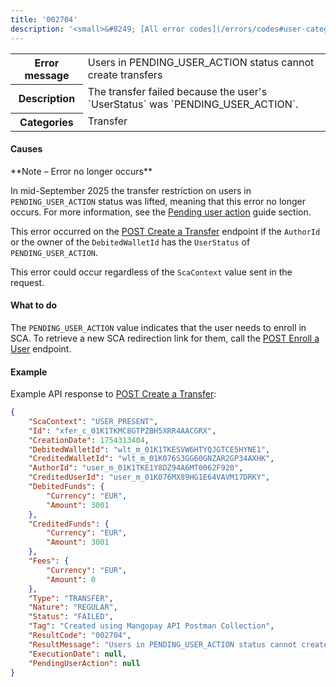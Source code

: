 ```yaml
---
title: '002704'  
description: '<small>&#8249; [All error codes](/errors/codes#user-category)</small>'
---
```

  
<table>
    <tbody>
        <tr>
            <th class="header"><strong>Error message</strong></th>
            <td class="table-content">Users in PENDING_USER_ACTION status cannot create transfers</td>
        </tr>
        <tr>
            <th class="header"><strong>Description</strong></th>
            <td class="table-content">The transfer failed because the user's `UserStatus` was `PENDING_USER_ACTION`.</td>
        </tr>
        <tr>
            <th class="header"><strong>Categories</strong></th>
            <td class="table-content">  
<div class="label">Transfer</div>
</td>
        </tr>
    </tbody>
</table>  

#### Causes  

<Note>
**Note – Error no longer occurs**

In mid-September 2025 the transfer restriction on users in  `PENDING_USER_ACTION` status was lifted, meaning that this error no longer occurs. For more information, see the [Pending user action](/guides/sca/users#pending-user-action) guide section.
</Note>

This error occurred on the [POST Create a Transfer](/api-reference/transfers/create-transfer) endpoint if the `AuthorId` or the owner of the `DebitedWalletId` has the `UserStatus` of `PENDING_USER_ACTION`. 

This error could occur regardless of the `ScaContext` value sent in the request.

#### What to do  

The `PENDING_USER_ACTION` value indicates that the user needs to enroll in SCA. To retrieve a new SCA redirection link for them, call the [POST Enroll a User](/api-reference/users/enroll-user) endpoint. 

#### Example 

Example API response to [POST Create a Transfer](/api-reference/transfers/create-transfer): 

```json
{
    "ScaContext": "USER_PRESENT",
    "Id": "xfer_c_01K1TKMC8GTPZBH5XRR4AACGRX",
    "CreationDate": 1754313404,
    "DebitedWalletId": "wlt_m_01K1TKESVW6HTYQJGTCE5HYNE1",
    "CreditedWalletId": "wlt_m_01K076S3GG60GNZAR2GP34AXHK",
    "AuthorId": "user_m_01K1TKE1Y8DZ94A6MT0062F920",
    "CreditedUserId": "user_m_01K076MX89HG1E64VAVM17DRKY",
    "DebitedFunds": {
        "Currency": "EUR",
        "Amount": 3001
    },
    "CreditedFunds": {
        "Currency": "EUR",
        "Amount": 3001
    },
    "Fees": {
        "Currency": "EUR",
        "Amount": 0
    },
    "Type": "TRANSFER",
    "Nature": "REGULAR",
    "Status": "FAILED",
    "Tag": "Created using Mangopay API Postman Collection",
    "ResultCode": "002704",
    "ResultMessage": "Users in PENDING_USER_ACTION status cannot create transfers",
    "ExecutionDate": null,
    "PendingUserAction": null
}
```